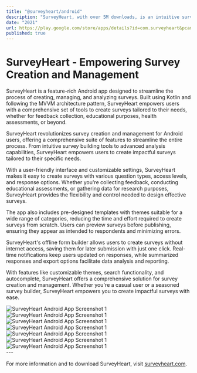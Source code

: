 ```yaml
---
title: "@surveyheart/android"
description: "SurveyHeart, with over 5M downloads, is an intuitive survey creation and management app built for Android using Kotlin, MVVM architecture, Room-DB, and AWS for Android integration. Simplify the process of creating and managing surveys with features like Survey Builder, Templates, Offline Form Builder, and more."
date: "2021"
url: https://play.google.com/store/apps/details?id=com.surveyheart&pcampaignid=web_share
published: true
---
```


# SurveyHeart - Empowering Survey Creation and Management
SurveyHeart is a feature-rich Android app designed to streamline the process of creating, managing, and analyzing surveys. Built using Kotlin and following the MVVM architecture pattern, SurveyHeart empowers users with a comprehensive set of tools to create surveys tailored to their needs, whether for feedback collection, educational purposes, health assessments, or beyond.



SurveyHeart revolutionizes survey creation and management for Android users, offering a comprehensive suite of features to streamline the entire process. From intuitive survey building tools to advanced analysis capabilities, SurveyHeart empowers users to create impactful surveys tailored to their specific needs.

With a user-friendly interface and customizable settings, SurveyHeart makes it easy to create surveys with various question types, access levels, and response options. Whether you're collecting feedback, conducting educational assessments, or gathering data for research purposes, SurveyHeart provides the flexibility and control needed to design effective surveys.

The app also includes pre-designed templates with themes suitable for a wide range of categories, reducing the time and effort required to create surveys from scratch. Users can preview surveys before publishing, ensuring they appear as intended to respondents and minimizing errors.

SurveyHeart's offline form builder allows users to create surveys without internet access, saving them for later submission with just one click. Real-time notifications keep users updated on responses, while summarized responses and export options facilitate data analysis and reporting.

With features like customizable themes, search functionality, and autocomplete, SurveyHeart offers a comprehensive solution for survey creation and management. Whether you're a casual user or a seasoned survey builder, SurveyHeart empowers you to create impactful surveys with ease.



<div style={{ display: 'flex', justifyContent: 'space-between' ,overflowX: "auto",whiteSpace: 'nowrap'}}>
    <img src="/sh-android/A-Sh-2.webp" alt="SurveyHeart Android App Screenshot 1" style={{ width: '48%', height: 'auto' }} />
    <img src="/sh-android/A-Sh-3.webp" alt="SurveyHeart Android App Screenshot 1" style={{ width: '48%', height: 'auto' }} />
    <img src="/sh-android/A-Sh-4.webp" alt="SurveyHeart Android App Screenshot 1" style={{ width: '48%', height: 'auto' }} />
    <img src="/sh-android/A-Sh-5.webp" alt="SurveyHeart Android App Screenshot 1" style={{ width: '48%', height: 'auto' }} />
    <img src="/sh-android/A-Sh-6.webp" alt="SurveyHeart Android App Screenshot 1" style={{ width: '48%', height: 'auto' }} />
    <img src="/sh-android/A-Sh-7.webp" alt="SurveyHeart Android App Screenshot 1" style={{ width: '48%', height: 'auto' }} />
    <img src="/sh-android/A-Sh-8.webp" alt="SurveyHeart Android App Screenshot 1" style={{ width: '48%', height: 'auto' }} />

</div>
---

For more information and to download SurveyHeart, visit [surveyheart.com](https://www.surveyheart.com).
